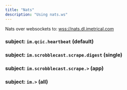 ```yaml
---
title: "Nats"
description: "Using nats.ws"
---
```



Nats over websockets to: <wss://nats.dl.imetrical.com>

### subject: `im.qcic.heartbeat` (default)
<Subscribe subject='im.qcic.heartbeat' maxRows={5} />

### subject: `im.scrobblecast.scrape.digest` (single)
<Subscribe subject='im.scrobblecast.scrape.digest' maxRows={18} />

### subject: `im.scrobblecast.scrape.>` (app)
<Subscribe subject='im.scrobblecast.scrape.>'/>

### subject: `im.>` (all)
<Subscribe subject='im.>'/>
